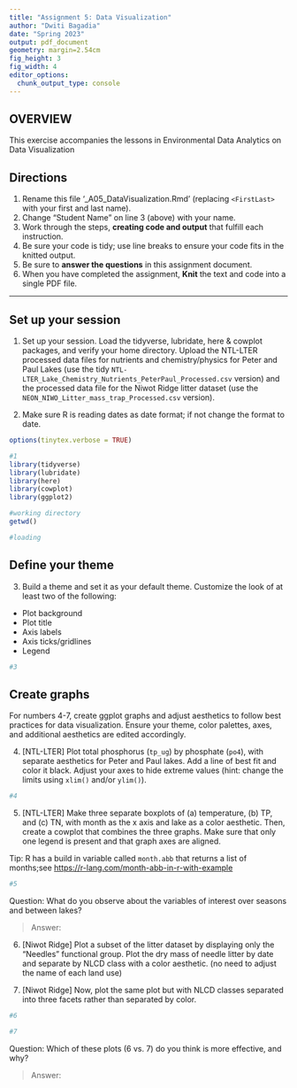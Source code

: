 ```yaml
---
title: "Assignment 5: Data Visualization"
author: "Dwiti Bagadia"
date: "Spring 2023"
output: pdf_document
geometry: margin=2.54cm
fig_height: 3
fig_width: 4
editor_options:
  chunk_output_type: console
---
```


## OVERVIEW

This exercise accompanies the lessons in Environmental Data Analytics on Data Visualization

## Directions

1.  Rename this file '<FirstLast>\_A05_DataVisualization.Rmd' (replacing `<FirstLast>` with your first and last name).
2.  Change "Student Name" on line 3 (above) with your name.
3.  Work through the steps, **creating code and output** that fulfill each instruction.
4.  Be sure your code is tidy; use line breaks to ensure your code fits in the knitted output.
5.  Be sure to **answer the questions** in this assignment document.
6.  When you have completed the assignment, **Knit** the text and code into a single PDF file.

------------------------------------------------------------------------

## Set up your session

1.  Set up your session. Load the tidyverse, lubridate, here & cowplot packages, and verify your home directory. Upload the NTL-LTER processed data files for nutrients and chemistry/physics for Peter and Paul Lakes (use the tidy `NTL-LTER_Lake_Chemistry_Nutrients_PeterPaul_Processed.csv` version) and the processed data file for the Niwot Ridge litter dataset (use the `NEON_NIWO_Litter_mass_trap_Processed.csv` version).

2.  Make sure R is reading dates as date format; if not change the format to date.

```r
options(tinytex.verbose = TRUE)
```


```r
#1 
library(tidyverse)
library(lubridate)
library(here)
library(cowplot)
library(ggplot2)

#working directory 
getwd()

#loading
```

## Define your theme

3.  Build a theme and set it as your default theme. Customize the look of at least two of the following:

-   Plot background
-   Plot title
-   Axis labels
-   Axis ticks/gridlines
-   Legend

```r
#3

```

## Create graphs

For numbers 4-7, create ggplot graphs and adjust aesthetics to follow best practices for data visualization. Ensure your theme, color palettes, axes, and additional aesthetics are edited accordingly.

4.  [NTL-LTER] Plot total phosphorus (`tp_ug`) by phosphate (`po4`), with separate aesthetics for Peter and Paul lakes. Add a line of best fit and color it black. Adjust your axes to hide extreme values (hint: change the limits using `xlim()` and/or `ylim()`).

```r
#4

```

5.  [NTL-LTER] Make three separate boxplots of (a) temperature, (b) TP, and (c) TN, with month as the x axis and lake as a color aesthetic. Then, create a cowplot that combines the three graphs. Make sure that only one legend is present and that graph axes are aligned.

Tip: R has a build in variable called `month.abb` that returns a list of months;see <https://r-lang.com/month-abb-in-r-with-example>

```r
#5

```

Question: What do you observe about the variables of interest over seasons and between lakes?

> Answer:

6.  [Niwot Ridge] Plot a subset of the litter dataset by displaying only the "Needles" functional group. Plot the dry mass of needle litter by date and separate by NLCD class with a color aesthetic. (no need to adjust the name of each land use)

7.  [Niwot Ridge] Now, plot the same plot but with NLCD classes separated into three facets rather than separated by color.

```r
#6

#7


```

Question: Which of these plots (6 vs. 7) do you think is more effective, and why?

> Answer:
